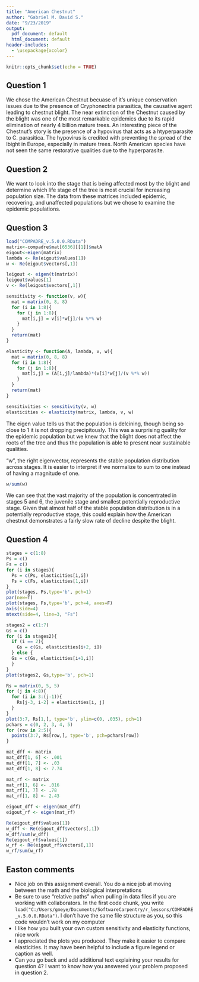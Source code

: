 ```yaml
---
title: "American Chestnut"
author: "Gabriel M. David S."
date: "9/23/2019"
output:
  pdf_document: default
  html_document: default
header-includes:
  - \usepackage{xcolor}
---
```


```r
knitr::opts_chunk$set(echo = TRUE)
```

## Question 1

We chose the American Chestnut becuase of \textcolor{red}{its}it's unique conservation issues due to the presence of Cryphonectria parasitica, the causative agent leading to chestnut blight. The near extinction of the Chestnut caused by the blight was one of the most remarkable epidemics due to its rapid elimination of nearly 4 billion mature trees. An interesting piece of the Chestnut's story is the presence of a hypovirus that acts as a htyperparasite to C. parasitica. The hypovirus is credited with preventing the spread of the lbight in Europe, especially in mature trees. North American species have not seen the same restorative qualities due to the hyperparasite. 

## Question 2

We want to look into the stage that is being affected most by the blight and determine which life stage of the tree is most crucial for increasing population size. The data from these matrices included epidemic, recovering, and unaffected populations but we chose to examine the epidemic populations. 

## Question 3

```r
load("COMPADRE_v.5.0.0.RData")
matrix<-compadre$mat[6536][[1]]$matA
eigout<-eigen(matrix)
lambda <- Re(eigout$values[1])
w <- Re(eigout$vectors[,1])
```

```r
leigout <- eigen(t(matrix))
leigout$values[1]
v <- Re(leigout$vectors[,1])

```

```r
sensitivity <- function(v, w){
  mat = matrix(0, 8, 8)
  for (i in 1:8){
    for (j in 1:8){
      mat[i,j] = v[i]*w[j]/(v %*% w)
    }
  }
  return(mat)
}

elasticity <- function(A, lambda, v, w){
  mat = matrix(0, 8, 8)
  for (i in 1:8){
    for (j in 1:8){
      mat[i,j] = (A[i,j]/lambda)*(v[i]*w[j]/(v %*% w))
    }
  }
  return(mat)
}
```

```r
sensitivities <- sensitivity(v, w)
elasticities <- elasticity(matrix, lambda, v, w)
```


The eigen value tells us that the population is delcining, though being so close to 1 it is not dropping precipitously. This was a surprising quality for the epidemic population but we knew that the blight does not affect the roots of the tree and thus the population is able to present near sustainable qualities.

"w", the right eigenvector, represents the stable population distribution across stages. It is easier to interpret if we normalize to sum to one instead of having a magnitude of one.

```r
w/sum(w)
```

We can see that the vast majority of the population is concentrated in stages 5 and 6, the juvenile stage and smallest potentially reproductive stage. Given that almost half of the stable population distribution is in a potentially reproductive stage, this could explain how the American chestnut demonstrates a fairly slow rate of decline despite the blight.


## Question 4

```r
stages = c(1:8)
Ps = c()
Fs = c()
for (i in stages){
  Ps = c(Ps, elasticities[i,i])
  Fs = c(Fs, elasticities[1,i])
}
plot(stages, Ps,type='b', pch=1)
par(new=T)
plot(stages, Fs,type='b', pch=4, axes=F)
axis(side=4)
mtext(side=4, line=3, "Fs")
```

```r
stages2 = c(1:7)
Gs = c()
for (i in stages2){
  if (i == 2){
    Gs = c(Gs, elasticities[i+2, i])
  } else {
  Gs = c(Gs, elasticities[i+1,i])
  }
}
plot(stages2, Gs,type='b', pch=1)
```
```r
Rs = matrix(0, 5, 5)
for (j in 4:8){
  for (i in 3:(j-1)){
    Rs[j-3, i-2] = elasticities[i, j]
  }
}
plot(3:7, Rs[1,], type='b', ylim=c(0, .035), pch=1)
pchars = c(0, 2, 3, 4, 5)
for (row in 2:5){
  points(3:7, Rs[row,], type='b', pch=pchars[row])
}
```

```r
mat_dff <- matrix
mat_dff[1, 6] <- .001
mat_dff[1, 7] <- .03
mat_dff[1, 8] <- 7.74

mat_rf <- matrix
mat_rf[1, 6] <- .016
mat_rf[1, 7] <- .78
mat_rf[1, 8] <- 2.43

eigout_dff <- eigen(mat_dff)
eigout_rf <- eigen(mat_rf)

Re(eigout_dff$values[1])
w_dff <- Re(eigout_dff$vectors[,1])
w_dff/sum(w_dff)
Re(eigout_rf$values[1])
w_rf <- Re(eigout_rf$vectors[,1])
w_rf/sum(w_rf)
```




## Easton comments

- Nice job on this assignment overall. You do a nice job at moving between the math and the biological interpretations
- Be sure to use "relative paths" when pulling in data files if you are working with collaborators. In the first code chunk, you write ``load("C:/Users/gmeye/Documents/SoftwareCarpentry/r_lessons/COMPADRE_v.5.0.0.RData")``. I don't have the same file structure as you, so this code wouldn't work on my computer 
- I like how you built your own custom sensitivity and elasticity functions, nice work
- I appreciated the plots you produced. They make it easier to compare elasticities. It may have been helpful to include a figure legend or caption as well.
- Can you go back and add additional text explaining your results for question 4? I want to know how you answered your problem proposed in question 2.